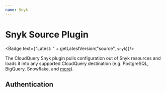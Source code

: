 ```yaml
---
name: Snyk
---
```

# Snyk Source Plugin


<Badge text={"Latest: " + getLatestVersion("source", `snyk`)}/>

The CloudQuery Snyk plugin pulls configuration out of Snyk resources and loads it into any supported CloudQuery destination (e.g. PostgreSQL, BigQuery, Snowflake, and [more](/docs/plugins/destinations/overview)).

## Authentication

<Authentication/>